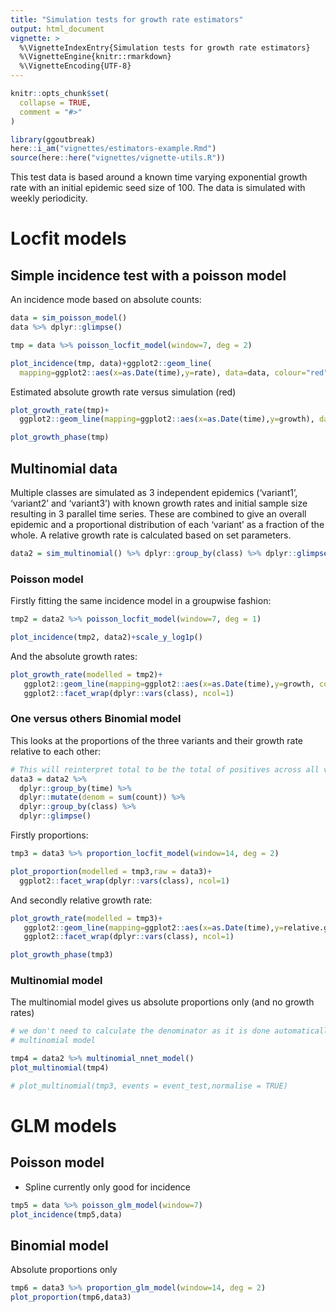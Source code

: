 ```yaml
---
title: "Simulation tests for growth rate estimators"
output: html_document
vignette: >
  %\VignetteIndexEntry{Simulation tests for growth rate estimators}
  %\VignetteEngine{knitr::rmarkdown}
  %\VignetteEncoding{UTF-8}
---
```


```r
knitr::opts_chunk$set(
  collapse = TRUE,
  comment = "#>"
)

library(ggoutbreak)
here::i_am("vignettes/estimators-example.Rmd")
source(here::here("vignettes/vignette-utils.R"))
```


This test data is based around a known time varying exponential growth rate
with an initial epidemic seed size of 100. The data is simulated with weekly
periodicity.

# Locfit models

## Simple incidence test with a poisson model

An incidence mode based on absolute counts:

```r
data = sim_poisson_model()
data %>% dplyr::glimpse()
```


```r
tmp = data %>% poisson_locfit_model(window=7, deg = 2)

plot_incidence(tmp, data)+ggplot2::geom_line(
  mapping=ggplot2::aes(x=as.Date(time),y=rate), data=data, colour="red",inherit.aes = FALSE)
```

Estimated absolute growth rate versus simulation (red)

```r

plot_growth_rate(tmp)+
  ggplot2::geom_line(mapping=ggplot2::aes(x=as.Date(time),y=growth), data=data, colour="red",inherit.aes = FALSE)
```

```r

plot_growth_phase(tmp)

```

## Multinomial data

Multiple classes are simulated as 3 independent epidemics ('variant1',
'variant2' and 'variant3') with known growth rates and initial sample size
resulting in 3 parallel time series. These are combined to give an overall
epidemic and a proportional distribution of each 'variant' as a fraction of the
whole. A relative growth rate is calculated based on set parameters.

```r
data2 = sim_multinomial() %>% dplyr::group_by(class) %>% dplyr::glimpse()
```

### Poisson model

Firstly fitting the same incidence model in a groupwise fashion:

```r
tmp2 = data2 %>% poisson_locfit_model(window=7, deg = 1)

plot_incidence(tmp2, data2)+scale_y_log1p()
```

And the absolute growth rates:

```r
plot_growth_rate(modelled = tmp2)+
   ggplot2::geom_line(mapping=ggplot2::aes(x=as.Date(time),y=growth, colour=class), data=data2, inherit.aes = FALSE)+
   ggplot2::facet_wrap(dplyr::vars(class), ncol=1)

```

### One versus others Binomial model 

This looks at the proportions of the three variants and their growth rate relative
to each other:

```r
# This will reinterpret total to be the total of positives across all variants
data3 = data2 %>% 
  dplyr::group_by(time) %>% 
  dplyr::mutate(denom = sum(count)) %>%
  dplyr::group_by(class) %>%
  dplyr::glimpse()
```


Firstly proportions:

```r

tmp3 = data3 %>% proportion_locfit_model(window=14, deg = 2)

plot_proportion(modelled = tmp3,raw = data3)+
  ggplot2::facet_wrap(dplyr::vars(class), ncol=1)

```

And secondly relative growth rate:

```r


plot_growth_rate(modelled = tmp3)+
   ggplot2::geom_line(mapping=ggplot2::aes(x=as.Date(time),y=relative.growth, colour=class), data=data2, inherit.aes = FALSE)+
   ggplot2::facet_wrap(dplyr::vars(class), ncol=1)

```

```r

plot_growth_phase(tmp3)

```

### Multinomial model

The multinomial model gives us absolute proportions only (and no growth rates)

```r
# we don't need to calculate the denominator as it is done automatically by the 
# multinomial model

tmp4 = data2 %>% multinomial_nnet_model()
plot_multinomial(tmp4)

# plot_multinomial(tmp3, events = event_test,normalise = TRUE)

```

# GLM models

## Poisson model

* Spline currently only good for incidence

```r

tmp5 = data %>% poisson_glm_model(window=7)
plot_incidence(tmp5,data)

```

## Binomial model

Absolute proportions only

```r

tmp6 = data3 %>% proportion_glm_model(window=14, deg = 2)
plot_proportion(tmp6,data3)

```



